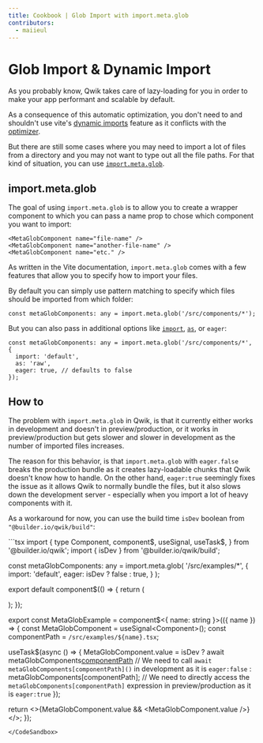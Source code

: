 ```yaml
---
title: Cookbook | Glob Import with import.meta.glob
contributors:
  - maiieul
---
```



# Glob Import & Dynamic Import

As you probably know, Qwik takes care of lazy-loading for you in order to make your app performant and scalable by default.

As a consequence of this automatic optimization, you don't need to and shouldn't use vite's [dynamic imports](https://vitejs.dev/guide/features#dynamic-import) feature as it conflicts with the [optimizer](<../../(qwik)/advanced/optimizer/index.mdx>).

But there are still some cases where you may need to import a lot of files from a directory and you may not want to type out all the file paths. For that kind of situation, you can use [`import.meta.glob`](https://vitejs.dev/guide/features#glob-import).

## import.meta.glob

The goal of using `import.meta.glob` is to allow you to create a wrapper component to which you can pass a name prop to chose which component you want to import:

```tsx
<MetaGlobComponent name="file-name" />
<MetaGlobComponent name="another-file-name" />
<MetaGlobComponent name="etc." />
```

As written in the Vite documentation, `import.meta.glob` comes with a few features that allow you to specify how to import your files.

By default you can simply use pattern matching to specify which files should be imported from which folder:

```tsx
const metaGlobComponents: any = import.meta.glob('/src/components/*');
```

But you can also pass in additional options like [`import`](https://vitejs.dev/guide/features#named-imports), [`as`](https://vitejs.dev/guide/features#glob-import-as), or `eager`:

```tsx
const metaGlobComponents: any = import.meta.glob('/src/components/*', {
  import: 'default',
  as: 'raw',
  eager: true, // defaults to false
});
```

## How to

The problem with `import.meta.glob` in Qwik, is that it currently either works in development and doesn't in preview/production, or it works in preview/production but gets slower and slower in development as the number of imported files increases.

The reason for this behavior, is that `import.meta.glob` with `eager.false` breaks the production bundle as it creates lazy-loadable chunks that Qwik doesn't know how to handle. On the other hand, `eager:true` seemingly fixes the issue as it allows Qwik to normally bundle the files, but it also slows down the development server - especially when you import a lot of heavy components with it.

As a workaround for now, you can use the build time `isDev` boolean from `"@builder.io/qwik/build"`:

<CodeSandbox url="/demo/cookbook/glob-import/">
```tsx
import {
  type Component,
  component$,
  useSignal,
  useTask$,
} from '@builder.io/qwik';
import { isDev } from '@builder.io/qwik/build';

const metaGlobComponents: any = import.meta.glob(
  '/src/examples/*',
  {
    import: 'default',
    eager: isDev ? false : true,
  }
);

export default component$(() => {
  return (
    <div>
      <MetaGlobExample name="example1" />
      <MetaGlobExample name="example2" />
      <MetaGlobExample name="example3" />
    </div>
  );
});

export const MetaGlobExample = component$<{ name: string }>(({ name }) => {
  const MetaGlobComponent = useSignal<Component<any>>();
  const componentPath = `/src/examples/${name}.tsx`;

  useTask$(async () => {
    MetaGlobComponent.value = isDev
      ? await metaGlobComponents[componentPath]()
      // We need to call `await metaGlobComponents[componentPath]()` in development as it is `eager:false`
      : metaGlobComponents[componentPath];
      // We need to directly access the `metaGlobComponents[componentPath]` expression in preview/production as it is `eager:true`
  });

  return <>{MetaGlobComponent.value && <MetaGlobComponent.value />}</>;
});
```
</CodeSandbox>

